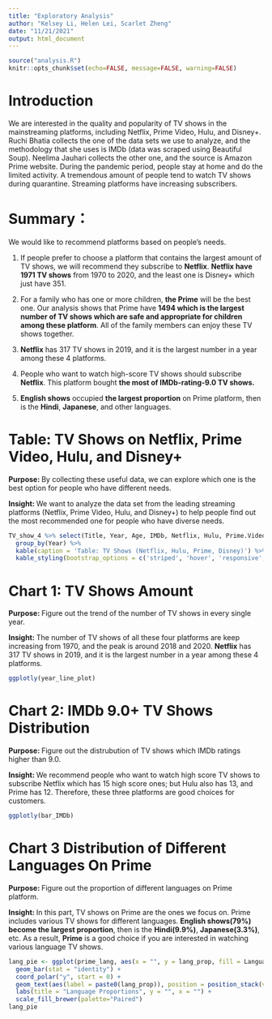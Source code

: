 ```yaml
---
title: "Exploratory Analysis"
author: "Kelsey Li, Helen Lei, Scarlet Zheng"
date: "11/21/2021"
output: html_document
---
```


```r
source("analysis.R")
knitr::opts_chunk$set(echo=FALSE, message=FALSE, warning=FALSE)
```

# Introduction

   We are interested in the quality and popularity of TV shows in the mainstreaming platforms, including Netflix, Prime Video, Hulu, and Disney+.
Ruchi Bhatia collects the one of the data sets we use to analyze, and the methodology that she uses is IMDb (data was scraped using Beautiful Soup). Neelima Jauhari collects the other one, and the source is Amazon Prime website.
During the pandemic period, people stay at home and do the limited activity. A tremendous amount of people tend to watch TV shows during quarantine. Streaming platforms have increasing subscribers. 


# Summary：
We would like to recommend platforms based on people’s needs.

1. If people prefer to choose a platform that contains the largest amount of TV shows, we will recommend they subscribe to __Netflix__. __Netflix have 1971 TV shows__ from 1970 to 2020, and the least one is Disney+ which just have 351.

2. For a family who has one or more children, __the Prime__ will be the best one. Our analysis shows that Prime have __1494 which is the largest number of TV shows which are safe and appropriate for children among these platform__. All of the family members can enjoy these TV shows together.

3. __Netflix__ has 317 TV shows in 2019, and it is the largest number in a year among these 4 platforms.

4. People who want to watch high-score TV shows should subscribe __Netflix__. This platform bought __the most of IMDb-rating-9.0 TV shows.__

5.  __English shows__ occupied __the largest proportion__ on Prime platform, then is the __Hindi__, __Japanese__, and other languages. 

# Table: TV Shows on Netflix, Prime Video, Hulu, and Disney+
__Purpose: __ By collecting these useful data, we can explore which one is the best option for people who have different needs.

__Insight: __ We want to analyze the data set from the leading streaming platforms (Netflix, Prime Video, Hulu, and Disney+) to help people find out the most recommended one for people who have diverse needs.


```r
TV_show_4 %>% select(Title, Year, Age, IMDb, Netflix, Hulu, Prime.Video, Disney.) %>%
  group_by(Year) %>%
  kable(caption = 'Table: TV Shows (Netflix, Hulu, Prime, Disney)') %>%
  kable_styling(bootstrap_options = c('striped', 'hover', 'responsive', 'condensed'))


```

# Chart 1: TV Shows Amount
__Purpose: __
Figure out the trend of the number of TV shows in every single year.

__Insight: __
The number of TV shows of all these four platforms are keep increasing from 1970, and the peak is around 2018 and 2020. __Netflix__ has 317 TV shows in 2019, and it is the largest number in a year among these 4 platforms.
```r
ggplotly(year_line_plot)
```

# Chart 2: IMDb 9.0+ TV Shows Distribution
__Purpose: __
Figure out the distrubution of TV shows which IMDb ratings higher than 9.0.

__Insight: __ 
We recommend people who want to watch high score TV shows to subscribe Netflix which has 15 high score ones; but Hulu also has 13, and Prime has 12. Therefore, these three platforms are good choices for customers.
```r
ggplotly(bar_IMDb)
```



# Chart 3 Distribution of Different Languages On Prime
__Purpose: __ 
Figure out the proportion of different languages on Prime platform.

__Insight: __
In this part, TV shows on Prime are the ones we focus on. Prime includes various TV shows for different languages. __English shows(79%) become the largest proportion__, then is the __Hindi(9.9%)__, __Japanese(3.3%)__, etc. As a result, __Prime__ is a good choice if you are interested in watching various language TV shows.
```r
lang_pie <- ggplot(prime_lang, aes(x = "", y = lang_prop, fill = Language)) +
  geom_bar(stat = "identity") +
  coord_polar("y", start = 0) +
  geom_text(aes(label = paste0(lang_prop)), position = position_stack(vjust=0.5)) +
  labs(title = "Language Proportions", y = "", x = "") +
  scale_fill_brewer(palette="Paired")
lang_pie
  
```

